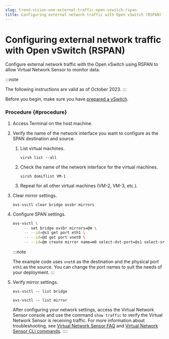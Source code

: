 ```yaml
---
slug: trend-vision-one-external-traffic-open-vswitch-rspan
title: Configuring external network traffic with Open vSwitch (RSPAN)
---
```

# Configuring external network traffic with Open vSwitch (RSPAN)

Configure external network traffic with the Open vSwitch using RSPAN to allow Virtual Network Sensor to monitor data.

:::note

The following instructions are valid as of October 2023.
:::

Before you begin, make sure you have [prepared a vSwitch](preparing-vswitch.mdx).

### Procedure {#procedure}

1.  Access Terminal on the host machine.

2.  Verify the name of the network interface you want to configure as the SPAN destination and source.

    1.  List virtual machines.

        `virsh list --all`

    2.  Check the name of the network interface for the virtual machines.

        `virsh domiflist VM-1`

    3.  Repeat for all other virtual machines (VM-2, VM-3, etc.).

3.  Clear mirror settings.

    `ovs-vsctl clear bridge ovsbr mirrors`

4.  Configure SPAN settings.

    ```bash
    ovs-vsctl \
         -- set bridge ovsbr mirrors=@m \
         -- --id=@s1 get port eth1 \
         -- --id=@d get port vnet0 \
         -- --id=@m create mirror name=m0 select-dst-port=@s1 select-src-port=@s1 output-port=@d select-all=true select-vlan=17
    ```

    :::note

    The example code uses `vnet0` as the destination and the physical port `eth1` as the source. You can change the port names to suit the needs of your deployment.
    :::

5.  Verify mirror settings.

    `ovs-vsctl -- list bridge`

    `ovs-vsctl -- list mirror`

    After configuring your network settings, access the Virtual Network Sensor console and use the command `show traffic` to verify the Virtual Network Sensor is receiving traffic. For more information about troubleshooting, see [Virtual Network Sensor FAQ](virtual-network-sensor-faqs.mdx) and [Virtual Network Sensor CLI commands](virtual-network-sensor-cli-commands.mdx).
::::
